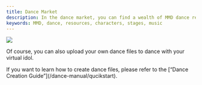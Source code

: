 ```yaml
---
title: Dance Market
description: In the dance market, you can find a wealth of MMD dance resources, featuring various characters, stages, music, and choreography.
keywords: MMD, dance, resources, characters, stages, music
---
```


<Frame>
  <img src="https://oss.vidol.chat/assets/765a18bf103c23e7406dbe3da84ac347.webp" />
</Frame>

Of course, you can also upload your own dance files to dance with your virtual idol.

<Info>
If you want to learn how to create dance files, please refer to the [“Dance Creation Guide”](/dance-manual/qucikstart).
</Info>


